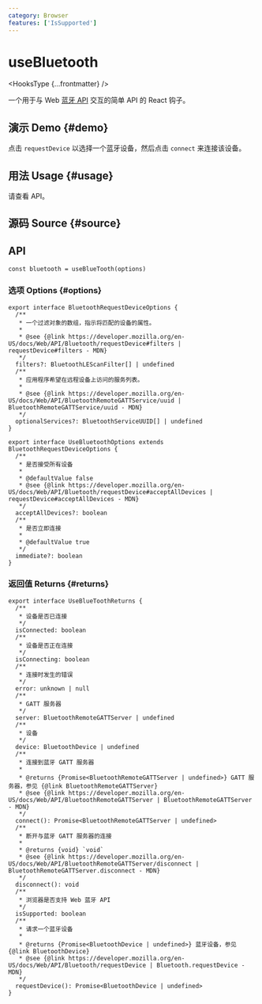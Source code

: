 ```yaml
---
category: Browser
features: ['IsSupported']
---
```


# useBluetooth


<HooksType {...frontmatter} />

一个用于与 Web [蓝牙 API](https://developer.mozilla.org/en-US/docs/Web/API/Web_Bluetooth_API) 交互的简单 API 的 React 钩子。

## 演示 Demo \{#demo}

点击 `requestDevice` 以选择一个蓝牙设备，然后点击 `connect` 来连接该设备。


<App />

## 用法 Usage \{#usage}

请查看 API。

## 源码 Source \{#source}


<Source />

## API

```tsx
const bluetooth = useBlueTooth(options)
```

### 选项 Options \{#options}

```tsx
export interface BluetoothRequestDeviceOptions {
  /**
   * 一个过滤对象的数组，指示将匹配的设备的属性。
   *
   * @see {@link https://developer.mozilla.org/en-US/docs/Web/API/Bluetooth/requestDevice#filters | requestDevice#filters - MDN}
   */
  filters?: BluetoothLEScanFilter[] | undefined
  /**
   * 应用程序希望在远程设备上访问的服务列表。
   *
   * @see {@link https://developer.mozilla.org/en-US/docs/Web/API/BluetoothRemoteGATTService/uuid | BluetoothRemoteGATTService/uuid - MDN}
   */
  optionalServices?: BluetoothServiceUUID[] | undefined
}

export interface UseBluetoothOptions extends BluetoothRequestDeviceOptions {
  /**
   * 是否接受所有设备
   *
   * @defaultValue false
   * @see {@link https://developer.mozilla.org/en-US/docs/Web/API/Bluetooth/requestDevice#acceptAllDevices | requestDevice#acceptAllDevices - MDN}
   */
  acceptAllDevices?: boolean
  /**
   * 是否立即连接
   *
   * @defaultValue true
   */
  immediate?: boolean
}
```

### 返回值 Returns \{#returns}

```tsx
export interface UseBlueToothReturns {
  /**
   * 设备是否已连接
   */
  isConnected: boolean
  /**
   * 设备是否正在连接
   */
  isConnecting: boolean
  /**
   * 连接时发生的错误
   */
  error: unknown | null
  /**
   * GATT 服务器
   */
  server: BluetoothRemoteGATTServer | undefined
  /**
   * 设备
   */
  device: BluetoothDevice | undefined
  /**
   * 连接到蓝牙 GATT 服务器
   *
   * @returns {Promise<BluetoothRemoteGATTServer | undefined>} GATT 服务器，参见 {@link BluetoothRemoteGATTServer}
   * @see {@link https://developer.mozilla.org/en-US/docs/Web/API/BluetoothRemoteGATTServer | BluetoothRemoteGATTServer - MDN}
   */
  connect(): Promise<BluetoothRemoteGATTServer | undefined>
  /**
   * 断开与蓝牙 GATT 服务器的连接
   *
   * @returns {void} `void`
   * @see {@link https://developer.mozilla.org/en-US/docs/Web/API/BluetoothRemoteGATTServer/disconnect | BluetoothRemoteGATTServer.disconnect - MDN}
   */
  disconnect(): void
  /**
   * 浏览器是否支持 Web 蓝牙 API
   */
  isSupported: boolean
  /**
   * 请求一个蓝牙设备
   *
   * @returns {Promise<BluetoothDevice | undefined>} 蓝牙设备，参见 {@link BluetoothDevice}
   * @see {@link https://developer.mozilla.org/en-US/docs/Web/API/Bluetooth/requestDevice | Bluetooth.requestDevice - MDN}
   */
  requestDevice(): Promise<BluetoothDevice | undefined>
}
```
